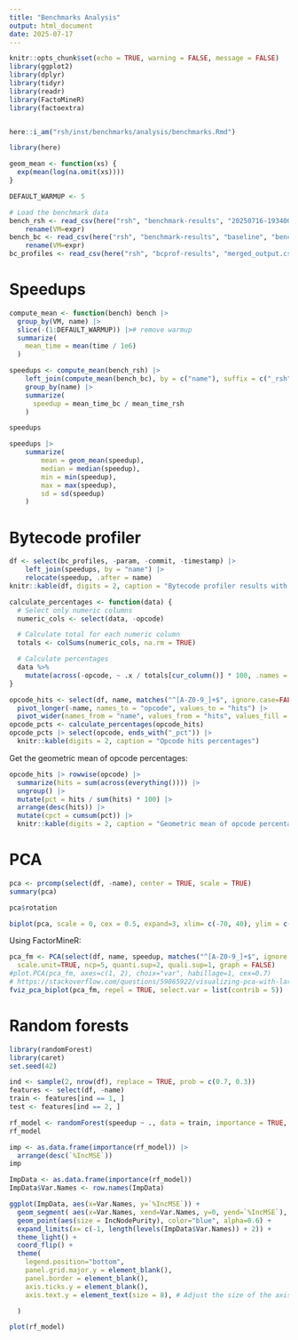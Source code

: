 ```yaml
---
title: "Benchmarks Analysis"
output: html_document
date: 2025-07-17
---
```


```r
knitr::opts_chunk$set(echo = TRUE, warning = FALSE, message = FALSE)
library(ggplot2)
library(dplyr)
library(tidyr)
library(readr)
library(FactoMineR)
library(factoextra)


here::i_am("rsh/inst/benchmarks/analysis/benchmarks.Rmd")

library(here)

geom_mean <- function(xs) {
  exp(mean(log(na.omit(xs))))
}

DEFAULT_WARMUP <- 5
```

```r
# Load the benchmark data
bench_rsh <- read_csv(here("rsh", "benchmark-results", "20250716-193400-e53c63d7", "benchmarks.csv"), col_types = cols(timestamp = col_datetime())) |>
    rename(VM=expr)
bench_bc <- read_csv(here("rsh", "benchmark-results", "baseline", "benchmarks.csv"), col_types = cols(timestamp = col_datetime())) |>
    rename(VM=expr)
bc_profiles <- read_csv(here("rsh", "bcprof-results", "merged_output.csv"), col_types = cols(timestamp = col_datetime()))
```


# Speedups

```r
compute_mean <- function(bench) bench |>
  group_by(VM, name) |>
  slice(-(1:DEFAULT_WARMUP)) |># remove warmup
  summarize(
    mean_time = mean(time / 1e6)
  )

speedups <- compute_mean(bench_rsh) |> 
    left_join(compute_mean(bench_bc), by = c("name"), suffix = c("_rsh", "_bc")) |>
    group_by(name) |>
    summarize(
      speedup = mean_time_bc / mean_time_rsh
    ) 

speedups
```

```r
speedups |>
    summarize(
        mean = geom_mean(speedup),
        median = median(speedup),
        min = min(speedup),
        max = max(speedup),
        sd = sd(speedup)
    ) 
```

# Bytecode profiler 

```r
df <- select(bc_profiles, -param, -commit, -timestamp) |> 
    left_join(speedups, by = "name") |>
    relocate(speedup, .after = name)
knitr::kable(df, digits = 2, caption = "Bytecode profiler results with speedups") 
```


```r
calculate_percentages <- function(data) {
  # Select only numeric columns
  numeric_cols <- select(data, -opcode)

  # Calculate total for each numeric column
  totals <- colSums(numeric_cols, na.rm = TRUE)

  # Calculate percentages
  data %>%
    mutate(across(-opcode, ~ .x / totals[cur_column()] * 100, .names = "{.col}_pct"))
}

opcode_hits <- select(df, name, matches("^[A-Z0-9_]+$", ignore.case=FALSE)) |>
  pivot_longer(-name, names_to = "opcode", values_to = "hits") |> 
  pivot_wider(names_from = "name", values_from = "hits", values_fill = 0) 
opcode_pcts <- calculate_percentages(opcode_hits)
opcode_pcts |> select(opcode, ends_with("_pct")) |>
  knitr::kable(digits = 2, caption = "Opcode hits percentages")
```


Get the geometric mean of opcode percentages: 
```r
opcode_hits |> rowwise(opcode) |>
  summarize(hits = sum(across(everything()))) |>
  ungroup() |>
  mutate(pct = hits / sum(hits) * 100) |>
  arrange(desc(hits)) |>
  mutate(cpct = cumsum(pct)) |>
  knitr::kable(digits = 2, caption = "Geometric mean of opcode percentages")
``` 

# PCA 

```r
pca <- prcomp(select(df, -name), center = TRUE, scale = TRUE)
summary(pca)
```

```r
pca$rotation
```

```r
biplot(pca, scale = 0, cex = 0.5, expand=3, xlim= c(-70, 40), ylim = c(-20, 70)) 
```

Using FactorMineR:

```r
pca_fm <- PCA(select(df, name, speedup, matches("^[A-Z0-9_]+$", ignore.case=FALSE)), 
  scale.unit=TRUE, ncp=5, quanti.sup=2, quali.sup=1, graph = FALSE)
#plot.PCA(pca_fm, axes=c(1, 2), choix="var", habillage=1, cex=0.7)
# https://stackoverflow.com/questions/59865922/visualizing-pca-with-large-number-of-variables-in-r-using-ggbiplot
fviz_pca_biplot(pca_fm, repel = TRUE, select.var = list(contrib = 5))
```

# Random forests

```r
library(randomForest)
library(caret)
set.seed(42)
```

```r
ind <- sample(2, nrow(df), replace = TRUE, prob = c(0.7, 0.3))
features <- select(df, -name)
train <- features[ind == 1, ]
test <- features[ind == 2, ]
```

```r
rf_model <- randomForest(speedup ~ ., data = train, importance = TRUE, ntree = 1000)
rf_model
```

```r
imp <- as.data.frame(importance(rf_model)) |>
  arrange(desc(`%IncMSE`))
imp
```

```r
ImpData <- as.data.frame(importance(rf_model))
ImpData$Var.Names <- row.names(ImpData)

ggplot(ImpData, aes(x=Var.Names, y=`%IncMSE`)) +
  geom_segment( aes(x=Var.Names, xend=Var.Names, y=0, yend=`%IncMSE`), color="skyblue") +
  geom_point(aes(size = IncNodePurity), color="blue", alpha=0.6) +
  expand_limits(x= c(-1, length(levels(ImpData$Var.Names)) + 2)) + 
  theme_light() +
  coord_flip() +
  theme(
    legend.position="bottom",
    panel.grid.major.y = element_blank(),
    panel.border = element_blank(),
    axis.ticks.y = element_blank(),
    axis.text.y = element_text(size = 8), # Adjust the size of the axis text

  )
```

```r
plot(rf_model)
```